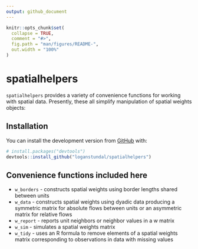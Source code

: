 ```yaml
---
output: github_document
---
```


<!-- README.md is generated from README.Rmd. Please edit that file -->

```r
knitr::opts_chunk$set(
  collapse = TRUE,
  comment = "#>",
  fig.path = "man/figures/README-",
  out.width = "100%"
)
```

# spatialhelpers

<!-- badges: start -->
<!-- badges: end -->

`spatialhelpers` provides a variety of convenience functions for working with spatial data. Presently, these all simplify manipulation of spatial weights objects:

## Installation

You can install the development version from [GitHub](https://github.com/) with:

``` r
# install.packages("devtools")
devtools::install_github("loganstundal/spatialhelpers")
```

## Convenience functions included here

- `w_borders` - constructs spatial weights using border lengths shared between units
- `w_data` - constructs spatial weights using dyadic data producing a 
symmetric matrix for absolute flows between units or an asymmetric matrix for relative flows
- `w_report` - reports unit neighbors or neighbor values in a w matrix
- `w_sim` - simulates a spatial weights matrix
- `w_tidy` - uses an R formula to remove elements of a spatial weights matrix corresponding to observations in data with missing values
